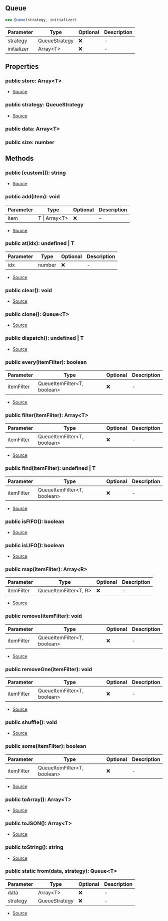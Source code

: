 ## Queue

```typescript
new Queue(strategy, initializer)
```
| Parameter | Type | Optional | Description |
| ----------- | ----------- | ----------- | ----------- |
| strategy | QueueStrategy | ❌ | - |
| initializer | Array\<T> | ❌ | - |

## Properties
### public  store: Array\<T>
- [Source](https://github.com/Androz2091/discord-player/blob/1a12f69/packages/utils/src/Queue.ts#L8)
### public  strategy: QueueStrategy
- [Source](https://github.com/Androz2091/discord-player/blob/1a12f69/packages/utils/src/Queue.ts#L9)
### public  data: Array\<T>

### public  size: number

## Methods
### public  \[custom](): string
- [Source](https://github.com/Androz2091/discord-player/blob/1a12f69/packages/utils/src/Queue.ts#L123)
### public  add(item): void
| Parameter | Type | Optional | Description |
| ----------- | ----------- | ----------- | ----------- |
| item | T \| Array\<T> | ❌ | - |


- [Source](https://github.com/Androz2091/discord-player/blob/1a12f69/packages/utils/src/Queue.ts#L36)
### public  at(idx): undefined \| T
| Parameter | Type | Optional | Description |
| ----------- | ----------- | ----------- | ----------- |
| idx | number | ❌ | - |


- [Source](https://github.com/Androz2091/discord-player/blob/1a12f69/packages/utils/src/Queue.ts#L94)
### public  clear(): void
- [Source](https://github.com/Androz2091/discord-player/blob/1a12f69/packages/utils/src/Queue.ts#L52)
### public  clone(): Queue\<T>
- [Source](https://github.com/Androz2091/discord-player/blob/1a12f69/packages/utils/src/Queue.ts#L103)
### public  dispatch(): undefined \| T
- [Source](https://github.com/Androz2091/discord-player/blob/1a12f69/packages/utils/src/Queue.ts#L99)
### public  every(itemFilter): boolean
| Parameter | Type | Optional | Description |
| ----------- | ----------- | ----------- | ----------- |
| itemFilter | QueueItemFilter\<T, boolean> | ❌ | - |


- [Source](https://github.com/Androz2091/discord-player/blob/1a12f69/packages/utils/src/Queue.ts#L85)
### public  filter(itemFilter): Array\<T>
| Parameter | Type | Optional | Description |
| ----------- | ----------- | ----------- | ----------- |
| itemFilter | QueueItemFilter\<T, boolean> | ❌ | - |


- [Source](https://github.com/Androz2091/discord-player/blob/1a12f69/packages/utils/src/Queue.ts#L77)
### public  find(itemFilter): undefined \| T
| Parameter | Type | Optional | Description |
| ----------- | ----------- | ----------- | ----------- |
| itemFilter | QueueItemFilter\<T, boolean> | ❌ | - |


- [Source](https://github.com/Androz2091/discord-player/blob/1a12f69/packages/utils/src/Queue.ts#L73)
### public  isFIFO(): boolean
- [Source](https://github.com/Androz2091/discord-player/blob/1a12f69/packages/utils/src/Queue.ts#L28)
### public  isLIFO(): boolean
- [Source](https://github.com/Androz2091/discord-player/blob/1a12f69/packages/utils/src/Queue.ts#L32)
### public  map(itemFilter): Array\<R>
| Parameter | Type | Optional | Description |
| ----------- | ----------- | ----------- | ----------- |
| itemFilter | QueueItemFilter\<T, R> | ❌ | - |


- [Source](https://github.com/Androz2091/discord-player/blob/1a12f69/packages/utils/src/Queue.ts#L89)
### public  remove(itemFilter): void
| Parameter | Type | Optional | Description |
| ----------- | ----------- | ----------- | ----------- |
| itemFilter | QueueItemFilter\<T, boolean> | ❌ | - |


- [Source](https://github.com/Androz2091/discord-player/blob/1a12f69/packages/utils/src/Queue.ts#L63)
### public  removeOne(itemFilter): void
| Parameter | Type | Optional | Description |
| ----------- | ----------- | ----------- | ----------- |
| itemFilter | QueueItemFilter\<T, boolean> | ❌ | - |


- [Source](https://github.com/Androz2091/discord-player/blob/1a12f69/packages/utils/src/Queue.ts#L68)
### public  shuffle(): void
- [Source](https://github.com/Androz2091/discord-player/blob/1a12f69/packages/utils/src/Queue.ts#L56)
### public  some(itemFilter): boolean
| Parameter | Type | Optional | Description |
| ----------- | ----------- | ----------- | ----------- |
| itemFilter | QueueItemFilter\<T, boolean> | ❌ | - |


- [Source](https://github.com/Androz2091/discord-player/blob/1a12f69/packages/utils/src/Queue.ts#L81)
### public  toArray(): Array\<T>
- [Source](https://github.com/Androz2091/discord-player/blob/1a12f69/packages/utils/src/Queue.ts#L115)
### public  toJSON(): Array\<T>
- [Source](https://github.com/Androz2091/discord-player/blob/1a12f69/packages/utils/src/Queue.ts#L119)
### public  toString(): string
- [Source](https://github.com/Androz2091/discord-player/blob/1a12f69/packages/utils/src/Queue.ts#L111)
### public static from(data, strategy): Queue\<T>
| Parameter | Type | Optional | Description |
| ----------- | ----------- | ----------- | ----------- |
| data | Array\<T> | ❌ | - |
| strategy | QueueStrategy | ❌ | - |


- [Source](https://github.com/Androz2091/discord-player/blob/1a12f69/packages/utils/src/Queue.ts#L24)